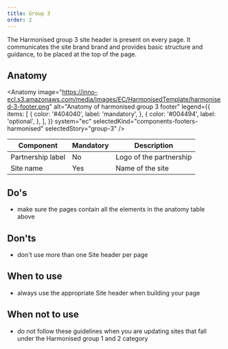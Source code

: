 ```yaml
---
title: Group 3
order: 2
---
```



<Paragraph size="lead">
  The Harmonised group 3 site header is present on every page. It communicates
  the site brand brand and provides basic structure and guidance, to be placed
  at the top of the page.
</Paragraph>

## Anatomy

<Anatomy
  image="https://inno-ecl.s3.amazonaws.com/media/images/EC/HarmonisedTemplate/harmonised-3-footer.png"
  alt="Anatomy of harmonised group 3 footer"
  legend={{
    items: [
      {
        color: '#404040',
        label: 'mandatory',
      },
      {
        color: '#004494',
        label: 'optional',
      },
    ],
  }}
  system="ec"
  selectedKind="components-footers-harmonised"
  selectedStory="group-3"
/>

| Component         | Mandatory | Description             |
| ----------------- | --------- | ----------------------- |
| Partnership label | No        | Logo of the partnership |
| Site name         | Yes       | Name of the site        |

## Do's

- make sure the pages contain all the elements in the anatomy table above

## Don'ts

- don't use more than one Site header per page

## When to use

- always use the appropriate Site header when building your page

## When not to use

- do not follow these guidelines when you are updating sites that fall under the <Link to="/ec/harmonised-templates/group1/">Harmonised group 1</Link> and <Link to="/ec/harmonised-templates/group2/">2</Link> category
